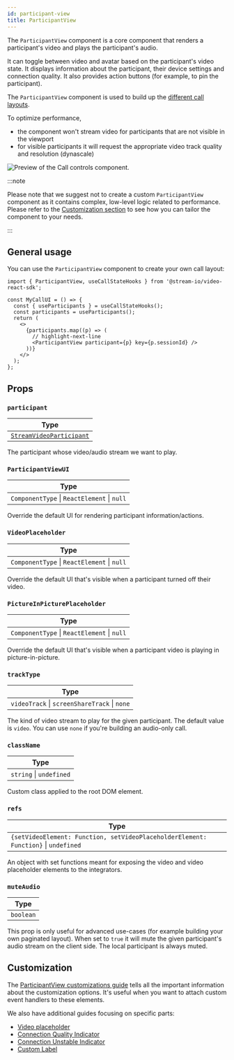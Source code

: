 ```yaml
---
id: participant-view
title: ParticipantView
---
```


The `ParticipantView` component is a core component that renders a participant's video and plays the participant's audio.

It can toggle between video and avatar based on the participant's video state. It displays information about the participant, their device settings and connection quality. It also provides action buttons (for example, to pin the participant).

The `ParticipantView` component is used to build up the [different call layouts](../../../ui-components/core/call-layout).

To optimize performance,

- the component won't stream video for participants that are not visible in the viewport
- for visible participants it will request the appropriate video track quality and resolution (dynascale)

![Preview of the Call controls component.](../../assets/03-ui-components/participant.png)

:::note

Please note that we suggest not to create a custom `ParticipantView` component as it contains complex, low-level logic related to performance. Please refer to the [Customization section](#customization) to see how you can tailor the component to your needs.

:::

## General usage

You can use the `ParticipantView` component to create your own call layout:

```tsx
import { ParticipantView, useCallStateHooks } from '@stream-io/video-react-sdk';

const MyCallUI = () => {
  const { useParticipants } = useCallStateHooks();
  const participants = useParticipants();
  return (
    <>
      {participants.map((p) => (
        // highlight-next-line
        <ParticipantView participant={p} key={p.sessionId} />
      ))}
    </>
  );
};
```

## Props

### `participant`

| Type                                                                                                            |
| --------------------------------------------------------------------------------------------------------------- |
| [`StreamVideoParticipant`](https://github.com/GetStream/stream-video-js/blob/main/packages/client/src/types.ts) |

The participant whose video/audio stream we want to play.

### `ParticipantViewUI`

| Type                                        |
| ------------------------------------------- |
| `ComponentType` \| `ReactElement` \| `null` |

Override the default UI for rendering participant information/actions.

### `VideoPlaceholder`

| Type                                        |
| ------------------------------------------- |
| `ComponentType` \| `ReactElement` \| `null` |

Override the default UI that's visible when a participant turned off their video.

### `PictureInPicturePlaceholder`

| Type                                        |
| ------------------------------------------- |
| `ComponentType` \| `ReactElement` \| `null` |

Override the default UI that's visible when a participant video is playing in picture-in-picture.

### `trackType`

| Type                                         |
| -------------------------------------------- |
| `videoTrack` \| `screenShareTrack` \| `none` |

The kind of video stream to play for the given participant. The default value is `video`. You can use `none` if you're building an audio-only call.

### `className`

| Type                    |
| ----------------------- |
| `string` \| `undefined` |

Custom class applied to the root DOM element.

### `refs`

| Type                                                                               |
| ---------------------------------------------------------------------------------- |
| `{setVideoElement: Function, setVideoPlaceholderElement: Function}` \| `undefined` |

An object with set functions meant for exposing the video and video placeholder elements to the integrators.

### `muteAudio`

| Type      |
| --------- |
| `boolean` |

This prop is only useful for advanced use-cases (for example building your own paginated layout). When set to `true` it will mute the given participant's audio stream on the client side. The local participant is always muted.

## Customization

The [ParticipantView customizations guide](../../../ui-cookbook/participant-view-customizations) tells all the important information about the customization options. It's useful when you want to attach custom event handlers to these elements.

We also have additional guides focusing on specific parts:

- [Video placeholder](../../../ui-cookbook/video-placeholder)
- [Connection Quality Indicator](../../../ui-cookbook/connection-quality-indicator)
- [Connection Unstable Indicator](../../../ui-cookbook/connection-unstable)
- [Custom Label](../../../ui-cookbook/custom-label)
